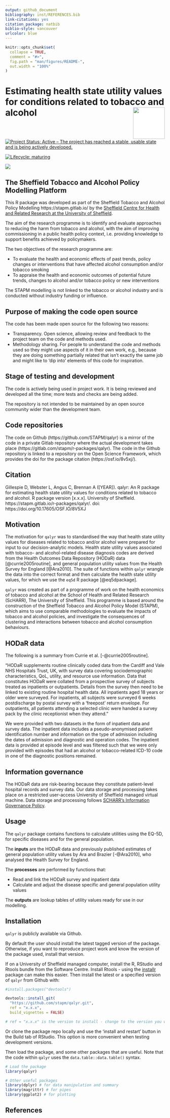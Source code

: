 ```yaml
---
output: github_document
bibliography: inst/REFERENCES.bib
link-citations: yes
citation_package: natbib
biblio-style: vancouver
urlcolor: blue
---
```


<!-- README.md is generated from README.Rmd. Please edit that file -->

```r
knitr::opts_chunk$set(
  collapse = TRUE,
  comment = "#>",
  fig.path = "man/figures/README-",
  out.width = "100%"
)
```
# Estimating health state utility values for conditions related to tobacco and alcohol <img src="logo.png" align="right" style="padding-left:10px;background-color:white;" width="100" height="100" />

<!-- badges: start -->
[![Project Status: Active – The project has reached a stable, usable state and is being actively developed.](https://www.repostatus.org/badges/latest/active.svg)](https://www.repostatus.org/#active)  

[![Lifecycle: maturing](https://img.shields.io/badge/lifecycle-maturing-blue.svg)](https://www.tidyverse.org/lifecycle/#maturing)  

[![](https://img.shields.io/badge/doi-10.17605/OSF.IO/8V5XJ-green.svg)](https://doi.org/10.17605/OSF.IO/8V5XJ)  

<!-- badges: end -->

## The Sheffield Tobacco and Alcohol Policy Modelling Platform
This R package was developed as part of the Sheffield Tobacco and Alcohol Policy Modelling https://stapm.gitlab.io/ by the [Sheffield Centre for Health and Related Research at the University of Sheffield](https://www.sheffield.ac.uk/scharr).    

The aim of the research programme is to identify and evaluate approaches to reducing the harm from tobacco and alcohol, with the aim of improving commissioning in a public health policy context, i.e. providing knowledge to support benefits achieved by policymakers.  

The two objectives of the research programme are:

- To evaluate the health and economic effects of past trends, policy changes or interventions that have affected alcohol consumption and/or tobacco smoking
- To appraise the health and economic outcomes of potential future trends, changes to alcohol and/or tobacco policy or new interventions

The STAPM modelling is not linked to the tobacco or alcohol industry and is conducted without industry funding or influence.  

## Purpose of making the code open source
The code has been made open source for the following two reasons:  

- Transparency. Open science, allowing review and feedback to the project team on the code and methods used.
- Methodology sharing. For people to understand the code and methods used so they might use aspects of it in their own work, e.g., because they are doing something partially related that isn't exactly the same job and might like to 'dip into' elements of this code for inspiration.

## Stage of testing and development
The code is actively being used in project work. It is being reviewed and developed all the time; more tests and checks are being added.  

The repository is not intended to be maintained by an open source community wider than the development team. 

## Code repositories
The code on Github (https://github.com/STAPM/qalyr) is a mirror of the code in a private Gitlab repository where the actual development takes place (https://gitlab.com/stapm/r-packages/qalyr). The code in the Github repository is linked to a repository on the Open Science Framework, which provides the doi for the package citation (https://osf.io/8v5xj/).    

## Citation

Gillespie D, Webster L, Angus C, Brennan A ([YEAR]). qalyr: An R package for estimating health state utility values for conditions related to tobacco and alcohol. R package version [x.x.x]. University of Sheffield. https://stapm.gitlab.io/r-packages/qalyr/. doi: https://doi.org/10.17605/OSF.IO/8V5XJ

## Motivation
The motivation for `qalyr` was to standardised the way that health state utility values for diseases related to tobacco and/or alcohol were prepared for input to our decision-analytic models. Health state utility values associated with tobacco- and alcohol-related disease diagnosis codes are derived from the Health Outcomes Data Repository (HODaR) data [@currie2005routine], and general population utility values from the Health Survey for England [@Ara2010]. The suite of functions within `qalyr` wrangle the data into the correct format and then calculate the health state utility values, for which we use the `eq5d` R package [@eq5dpackage].

`qalyr` was created as part of a programme of work on the health economics of tobacco and alcohol at the School of Health and Related Research (ScHARR), The University of Sheffield. This programme is based around the construction of the Sheffield Tobacco and Alcohol Policy Model (STAPM), which aims to use comparable methodologies to evaluate the impacts of tobacco and alcohol policies, and investigate the consequences of clustering and interactions between tobacco and alcohol consumption behaviours.   

## HODaR data
The following is a summary from Currie et al. [-@currie2005routine].  

"HODaR supplements routine clinically coded data from the Cardiff and Vale NHS Hospitals Trust, UK, with survey data covering sociodemographic characteristics, QoL, utility, and resource use information. Data that constitutes HODaR were collated from a prospective survey of subjects treated as inpatients or outpatients. Details from the survey then need to be linked to existing routine hospital health data. All inpatients aged 18 years or older were surveyed. For inpatients, all subjects were surveyed 6 weeks postdischarge by postal survey with a 'freepost' return envelope. For outpatients, all patients attending a selected clinic were handed a survey pack by the clinic receptionist when they attend."  

We were provided with two datasets in the form of inpatient data and survey data. The inpatient data includes a pseudo-anonymised patient identification number and information on the type of admission including the dates of admission and diagnostic and operation codes. The inpatient data is provided at episode level and was filtered such that we were only provided with episodes that had an alcohol or tobacco-related ICD-10 code in one of the diagnostic positions remained.  

## Information governance
The HODaR data are risk-bearing because they constitute patient-level hospital records and survey data. Our data storage and processing takes place on a restricted user-access University of Sheffield managed virtual machine. Data storage and processing follows [SCHARR's Information Governance Policy](https://www.sheffield.ac.uk/scharr/division-population-health-information-governance-policy).   

## Usage
The `qalyr` package contains functions to calculate utilities using the EQ-5D, for specific diseases and for the general population.  

The **inputs** are the HODaR data and previously published estimates of general population utility values by Ara and Brazier [-@Ara2010], who analysed the Health Survey for England.    

The **processes** are performed by functions that:    

- Read and link the HODaR survey and inpatient data  
- Calculate and adjust the disease specific and general population utility values    

The **outputs** are lookup tables of utility values ready for use in our modelling.   

## Installation
`qalyr` is publicly available via Github.     

By default the user should install the latest tagged version of the package. Otherwise, if you want to reproduce project work and know the version of the package used, install that version.  

If on a University of Sheffield managed computer, install the R, RStudio and Rtools bundle from the Software Centre. Install Rtools - using the [installr](https://cran.r-project.org/web/packages/installr/index.html) package can make this easier. Then install the latest or a specified version of `qalyr` from Github with:     

```r
#install.packages("devtools")

devtools::install_git(
  "https://github.com/stapm/qalyr.git", 
  ref = "x.x.x",
  build_vignettes = FALSE)

# ref = "x.x.x" is the version to install - change to the version you want e.g. "1.2.3"
```

Or clone the package repo locally and use the 'install and restart' button in the Build tab of RStudio. This option is more convenient when testing development versions.   

Then load the package, and some other packages that are useful. Note that the code within `qalyr` uses the `data.table::data.table()` syntax.  

```r
# Load the package
library(qalyr)

# Other useful packages
library(dplyr) # for data manipulation and summary
library(magrittr) # for pipes
library(ggplot2) # for plotting
```

## References

